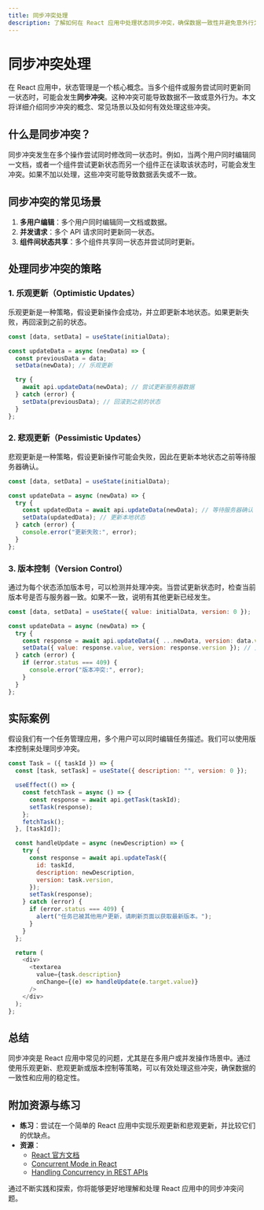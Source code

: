 ```yaml
---
title: 同步冲突处理
description: 了解如何在 React 应用中处理状态同步冲突，确保数据一致性并避免意外行为。
---
```


# 同步冲突处理

在 React 应用中，状态管理是一个核心概念。当多个组件或服务尝试同时更新同一状态时，可能会发生**同步冲突**。这种冲突可能导致数据不一致或意外行为。本文将详细介绍同步冲突的概念、常见场景以及如何有效处理这些冲突。

## 什么是同步冲突？

同步冲突发生在多个操作尝试同时修改同一状态时。例如，当两个用户同时编辑同一文档，或者一个组件尝试更新状态而另一个组件正在读取该状态时，可能会发生冲突。如果不加以处理，这些冲突可能导致数据丢失或不一致。

## 同步冲突的常见场景

1. **多用户编辑**：多个用户同时编辑同一文档或数据。
2. **并发请求**：多个 API 请求同时更新同一状态。
3. **组件间状态共享**：多个组件共享同一状态并尝试同时更新。

## 处理同步冲突的策略

### 1. 乐观更新（Optimistic Updates）

乐观更新是一种策略，假设更新操作会成功，并立即更新本地状态。如果更新失败，再回滚到之前的状态。

```javascript
const [data, setData] = useState(initialData);

const updateData = async (newData) => {
  const previousData = data;
  setData(newData); // 乐观更新

  try {
    await api.updateData(newData); // 尝试更新服务器数据
  } catch (error) {
    setData(previousData); // 回滚到之前的状态
  }
};
```

### 2. 悲观更新（Pessimistic Updates）

悲观更新是一种策略，假设更新操作可能会失败，因此在更新本地状态之前等待服务器确认。

```javascript
const [data, setData] = useState(initialData);

const updateData = async (newData) => {
  try {
    const updatedData = await api.updateData(newData); // 等待服务器确认
    setData(updatedData); // 更新本地状态
  } catch (error) {
    console.error("更新失败:", error);
  }
};
```

### 3. 版本控制（Version Control）

通过为每个状态添加版本号，可以检测并处理冲突。当尝试更新状态时，检查当前版本号是否与服务器一致。如果不一致，说明有其他更新已经发生。

```javascript
const [data, setData] = useState({ value: initialData, version: 0 });

const updateData = async (newData) => {
  try {
    const response = await api.updateData({ ...newData, version: data.version });
    setData({ value: response.value, version: response.version }); // 更新本地状态和版本号
  } catch (error) {
    if (error.status === 409) {
      console.error("版本冲突:", error);
    }
  }
};
```

## 实际案例

假设我们有一个任务管理应用，多个用户可以同时编辑任务描述。我们可以使用版本控制来处理同步冲突。

```javascript
const Task = ({ taskId }) => {
  const [task, setTask] = useState({ description: "", version: 0 });

  useEffect(() => {
    const fetchTask = async () => {
      const response = await api.getTask(taskId);
      setTask(response);
    };
    fetchTask();
  }, [taskId]);

  const handleUpdate = async (newDescription) => {
    try {
      const response = await api.updateTask({
        id: taskId,
        description: newDescription,
        version: task.version,
      });
      setTask(response);
    } catch (error) {
      if (error.status === 409) {
        alert("任务已被其他用户更新，请刷新页面以获取最新版本。");
      }
    }
  };

  return (
    <div>
      <textarea
        value={task.description}
        onChange={(e) => handleUpdate(e.target.value)}
      />
    </div>
  );
};
```

## 总结

同步冲突是 React 应用中常见的问题，尤其是在多用户或并发操作场景中。通过使用乐观更新、悲观更新或版本控制等策略，可以有效处理这些冲突，确保数据的一致性和应用的稳定性。

## 附加资源与练习

- **练习**：尝试在一个简单的 React 应用中实现乐观更新和悲观更新，并比较它们的优缺点。
- **资源**：
  - [React 官方文档](https://reactjs.org/docs/state-and-lifecycle.html)
  - [Concurrent Mode in React](https://reactjs.org/docs/concurrent-mode-intro.html)
  - [Handling Concurrency in REST APIs](https://restfulapi.net/concurrency-control/)

通过不断实践和探索，你将能够更好地理解和处理 React 应用中的同步冲突问题。